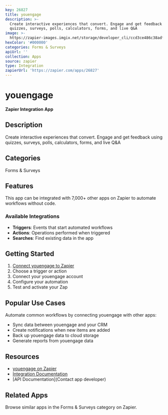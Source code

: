 ```yaml
---
key: 26827
title: youengage
description: >-
  Create interactive experiences that convert. Engage and get feedback using
  quizzes, surveys, polls, calculators, forms, and live Q&A
image: >-
  https://zapier-images.imgix.net/storage/developer_cli/ccd3ce486c38adf1153839b026124a20.png?auto=format%2Ccompress&ixlib=python-3.0.0&q=50
hexColor: '#000000'
categories: Forms & Surveys
apiUrl: ''
collection: Apps
source: zapier
type: Integration
zapierUrl: 'https://zapier.com/apps/26827'
---
```

# youengage

**Zapier Integration App**

## Description

Create interactive experiences that convert. Engage and get feedback using quizzes, surveys, polls, calculators, forms, and live Q&A

## Categories

Forms & Surveys

## Features

This app can be integrated with 7,000+ other apps on Zapier to automate workflows without code.

### Available Integrations

- **Triggers**: Events that start automated workflows
- **Actions**: Operations performed when triggered
- **Searches**: Find existing data in the app

## Getting Started

1. [Connect youengage to Zapier](https://zapier.com/apps/26827)
2. Choose a trigger or action
3. Connect your youengage account
4. Configure your automation
5. Test and activate your Zap

## Popular Use Cases

Automate common workflows by connecting youengage with other apps:

- Sync data between youengage and your CRM
- Create notifications when new items are added
- Back up youengage data to cloud storage
- Generate reports from youengage data

## Resources

- [youengage on Zapier](https://zapier.com/apps/26827)
- [Integration Documentation](https://zapier.com/apps/26827/integrations)
- [API Documentation](Contact app developer)

## Related Apps

Browse similar apps in the Forms & Surveys category on Zapier.
